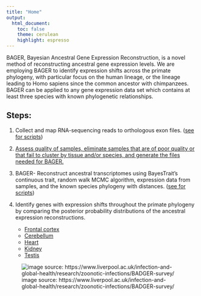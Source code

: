 ```yaml
---
title: "Home"
output:
  html_document:
    toc: false
    theme: cerulean
    highlight: espresso
---
```


BAGER, Bayesian Ancestral Gene Expression Reconstruction, is a novel method of reconstructing ancestral gene expression levels. We are employing BAGER to identify expression shifts across the primate phylogeny, with particular focus on the human lineage, or the lineage leading to Homo sapiens since the common ancestor with chimpanzees. BAGER can be applied to any gene expression data set which contains at least three species with known phylogenetic relationships.

## Steps:

 1) Collect and map RNA-sequencing reads to orthologous exon files. ([see for scripts](https://github.com/erinfry6/RNASeqRealignAcrossPrimates))
 
 2) [Assess quality of samples, eliminate samples that are of poor quality or that fail to cluster by tissue and/or species, and generate the files needed for BAGER.](PrepDataforBAGER.html)

 3) BAGER- Reconstruct ancestral transcriptomes using BayesTrait’s continuous trait, random walk MCMC algorithm, expression data from samples, and the known species phylogeny with distances. ([see for scripts](https://github.com/erinfry6/BAGER/tree/master/code))

 4) Identify genes with expression shifts throughout the primate phylogeny by comparing the posterior probability distributions of the ancestral expression reconstructions. 
    - [Frontal cortex](Brain.html)
    - [Cerebellum](Cerebellum.html)
    - [Heart](Heart.html)
    - [Kidney](Kidney.html)
    - [Testis](Testis.html)
 

![image source: https://www.liverpool.ac.uk/infection-and-global-health/research/zoonotic-infections/BADGER-survey/](https://www.liverpool.ac.uk/media/livacuk/infectionandglobalhealth/BADGER.jpg)
